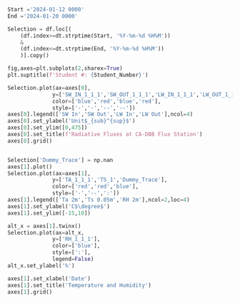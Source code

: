 

```python
Start ='2024-01-12 0000'
End ='2024-01-20 0000'

Selection = df.loc[(
    (df.index>=dt.strptime(Start, '%Y-%m-%d %H%M'))
    &
    (df.index<=dt.strptime(End, '%Y-%m-%d %H%M'))
    )].copy()

fig,axes=plt.subplots(2,sharex=True)
plt.suptitle(f'Student #: {Student_Number}')

Selection.plot(ax=axes[0],
              y=['SW_IN_1_1_1','SW_OUT_1_1_1','LW_IN_1_1_1','LW_OUT_1_1_1'],
              color=['blue','red','blue','red'],
              style=['-','-','--','--'])
axes[0].legend(['SW In','SW Out','LW In','LW Out'],ncol=4)
axes[0].set_ylabel('Unit$_{sub}^{sup}$')
axes[0].set_ylim([0,475])
axes[0].set_title(f'Radiative Fluxes at CA-DBB Flux Station')
axes[0].grid()


Selection['Dummy_Trace'] = np.nan
axes[1].plot()
Selection.plot(ax=axes[1],
              y=['TA_1_1_1','TS_1','Dummy_Trace'],
              color=['red','red','blue'],
              style=['-','--',':'])
axes[1].legend(['Ta 2m','Ts 0.05m','RH 2m'],ncol=2,loc=4)
axes[1].set_ylabel('C$\degree$')
axes[1].set_ylim([-15,10])

alt_x = axes[1].twinx()
Selection.plot(ax=alt_x,
              y=['RH_1_1_1'],
              color=['blue'],
              style=[':'],
              legend=False)
alt_x.set_ylabel('%')

axes[1].set_xlabel('Date')
axes[1].set_title('Temperature and Humidity')
axes[1].grid()

```
